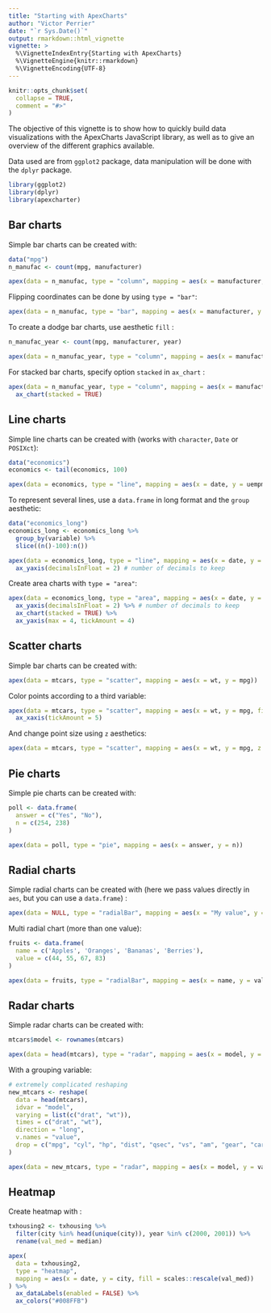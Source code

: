 ---
title: "Starting with ApexCharts"
author: "Victor Perrier"
date: "`r Sys.Date()`"
output: rmarkdown::html_vignette
vignette: >
  %\VignetteIndexEntry{Starting with ApexCharts}
  %\VignetteEngine{knitr::rmarkdown}
  %\VignetteEncoding{UTF-8}
---

```{r setup, include = FALSE}
knitr::opts_chunk$set(
  collapse = TRUE,
  comment = "#>"
)
```

The objective of this vignette is to show how to quickly build data visualizations with the ApexCharts JavaScript library, as well as to give an overview of the different graphics available.

Data used are from `ggplot2` package, data manipulation will be done with the `dplyr` package.


```{r message=FALSE, warning=FALSE}
library(ggplot2)
library(dplyr)
library(apexcharter)
```


## Bar charts

Simple bar charts can be created with:

```{r column}
data("mpg")
n_manufac <- count(mpg, manufacturer)

apex(data = n_manufac, type = "column", mapping = aes(x = manufacturer, y = n))
```

Flipping coordinates can be done by using `type = "bar"`:

```{r bar}
apex(data = n_manufac, type = "bar", mapping = aes(x = manufacturer, y = n))
```


To create a dodge bar charts, use aesthetic `fill` :

```{r dodge-bar}
n_manufac_year <- count(mpg, manufacturer, year)

apex(data = n_manufac_year, type = "column", mapping = aes(x = manufacturer, y = n, fill = year))
```

For stacked bar charts, specify option `stacked` in `ax_chart` :

```{r stacked-bar}
apex(data = n_manufac_year, type = "column", mapping = aes(x = manufacturer, y = n, fill = year)) %>% 
  ax_chart(stacked = TRUE)
```



## Line charts

Simple line charts can be created with (works with `character`, `Date` or `POSIXct`):

```{r line}
data("economics")
economics <- tail(economics, 100)

apex(data = economics, type = "line", mapping = aes(x = date, y = uempmed))
```


To represent several lines, use a `data.frame` in long format and the `group` aesthetic:

```{r lines}
data("economics_long")
economics_long <- economics_long %>% 
  group_by(variable) %>% 
  slice((n()-100):n())

apex(data = economics_long, type = "line", mapping = aes(x = date, y = value01, group = variable)) %>% 
  ax_yaxis(decimalsInFloat = 2) # number of decimals to keep
```


Create area charts with `type = "area"`:

```{r area}
apex(data = economics_long, type = "area", mapping = aes(x = date, y = value01, fill = variable)) %>% 
  ax_yaxis(decimalsInFloat = 2) %>% # number of decimals to keep
  ax_chart(stacked = TRUE) %>%
  ax_yaxis(max = 4, tickAmount = 4)
```





## Scatter charts

Simple bar charts can be created with:

```{r scatter}
apex(data = mtcars, type = "scatter", mapping = aes(x = wt, y = mpg))
```

Color points according to a third variable:

```{r scatter-fill}
apex(data = mtcars, type = "scatter", mapping = aes(x = wt, y = mpg, fill = cyl)) %>%
  ax_xaxis(tickAmount = 5)
```

And change point size using `z` aesthetics:

```{r bubbles}
apex(data = mtcars, type = "scatter", mapping = aes(x = wt, y = mpg, z = scales::rescale(qsec)))
```




## Pie charts

Simple pie charts can be created with:

```{r pie}
poll <- data.frame(
  answer = c("Yes", "No"),
  n = c(254, 238)
)

apex(data = poll, type = "pie", mapping = aes(x = answer, y = n))
```



## Radial charts

Simple radial charts can be created with (here we pass values directly in `aes`, but you can use a `data.frame`) :

```{r radial}
apex(data = NULL, type = "radialBar", mapping = aes(x = "My value", y = 65))
```


Multi radial chart (more than one value):

```{r radial-mult}
fruits <- data.frame(
  name = c('Apples', 'Oranges', 'Bananas', 'Berries'),
  value = c(44, 55, 67, 83)
)

apex(data = fruits, type = "radialBar", mapping = aes(x = name, y = value))

```



## Radar charts

Simple radar charts can be created with:

```{r radar}
mtcars$model <- rownames(mtcars)

apex(data = head(mtcars), type = "radar", mapping = aes(x = model, y = qsec))
```

With a grouping variable:

```{r radar-mult}
# extremely complicated reshaping
new_mtcars <- reshape(
  data = head(mtcars), 
  idvar = "model", 
  varying = list(c("drat", "wt")),
  times = c("drat", "wt"),
  direction = "long",
  v.names = "value",
  drop = c("mpg", "cyl", "hp", "dist", "qsec", "vs", "am", "gear", "carb")
)

apex(data = new_mtcars, type = "radar", mapping = aes(x = model, y = value, group = time))
```


## Heatmap

Create heatmap with : 

```{r heatmap}
txhousing2 <- txhousing %>% 
  filter(city %in% head(unique(city)), year %in% c(2000, 2001)) %>% 
  rename(val_med = median)

apex(
  data = txhousing2,
  type = "heatmap", 
  mapping = aes(x = date, y = city, fill = scales::rescale(val_med))
) %>% 
  ax_dataLabels(enabled = FALSE) %>% 
  ax_colors("#008FFB")
```



